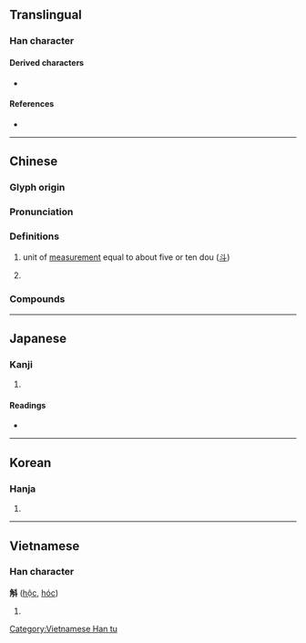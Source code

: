{{character info/new}}
{{also|㪶|𧤰}}
==Translingual==

===Han character===
{{Han char|rn=68|rad=斗|as=07|sn=11|four=24200|canj=NBYJ|ids=⿰角斗}}

====Derived characters====
* {{l|mul|[[嘝]], [[槲]], [[蔛]], [[䈸]], [[㩂]], [[𡐗]], [[𣘳]], [[𥡿]], [[𫁚]]}}

====References====
* {{Han ref|kx=0478.140|dkj=13508|dj=0836.170|hdz=32254.020|uh=659B|ud=26011|bh=B1D8|bd=45528}}

----

==Chinese==
{{zh-forms|alt=㪶:unit of measurement,𭽎:unit of measurement,𮗤:unit of measurement,𧤰:historical variant in [[字彙]],𫯂:ancient form (Bronze inscription)}}
{{zh-wp|zh:斛|zh:石斛蘭}}

===Glyph origin===
{{Han etym}}

===Pronunciation===
{{zh-pron
|m=hú
|c=huk6,fuk6
|h=pfs=
|md=
|mn=qz,xm,zz:ho̍k/qz,xm,zz:ha̍k
|mn_note=ho̍k - literary, ha̍k - colloquial
|w=
|mc=y
|oc=y
|cat=
}}

===Definitions===
{{zh-hanzi}}

# unit of [[dry measure|measurement]] equal to about five or ten dou ([[斗]]) <!-- [1]《說文》斛：十斗也。从斗角聲。[2]《莊子·胠篋》：為之斗斛以量之，則並與斗斛而竊之。[3] 《儀禮》: 十鬥曰斛。 -->
# {{zh-only used in|石斛}} ''{{gloss|[[dendrobium]]}}''

===Compounds===
{{zh-der|石斛蘭屬|石斛}}

----

==Japanese==

===Kanji===
{{ja-kanji|grade=|rs=斗07}}

# {{defn|lang=ja|sort=斗07}}

====Readings====
* {{ja-readings|on=[[こく]] (koku)|kun=[[ます]] (masu), [[ますめ]] (masume)}}

----

==Korean==

===Hanja===
{{ko-hanja|hangeul=곡|eumhun=|rv=gok|mr=kok|y=kok}}

# {{defn|lang=ko|sort=斗07}}

----

==Vietnamese==

===Han character===
'''斛''' ([[hộc]], [[hóc]])

# {{defn|lang=vi}}

[[Category:Vietnamese Han tu]]